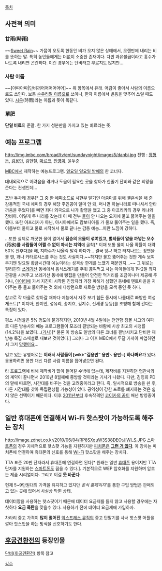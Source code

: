 [[목차]]

== 사전적 의미 ==
=== 甘雨(時雨) ===
~~[[Sweet Rain]]~~ 가뭄이 오도록 한동안 비가 오지 않은 상태에서, 오랜만에 내리는 비를 뜻하는 말. 특히 농민들에게는 더없이 소중한 존재이다. 다만 과유불급이라고 홍수가 나도록 내리면 곤란하다. 이런 경우에는 단비라고 부르지도 않지만...

=== 사람 이름 ===
~~[아따아따|단비꺼어어어어어어]~~ 위 항목에서 유래. 어감이 좋아서 사람의 이름으로도 쓰인다. 보통 [[순우리말 이름]]으로 쓰이나, 한자 이름에서 발음을 맞추어 쓰일 때도 있다. [[시우]](時雨)라는 이름과 뜻이 똑같다.

=== 單肥 ===
'''단일 비료'''의 준말. 한 가지 성분만을 가지고 있는 비료라는 뜻.

== 예능 프로그램 ==
http://img.imbc.com/broad/tv/ent/sundaynight/images5/danbi.jpg
진행 : [[정형돈]], [[김용만]], 김현철, [[마르코]], [[안영미]], 윤두준

[[MBC]]에서 제작하는 예능프로그램. [[일요일 일요일 밤에]]의 한 코너다.

대내외적으로 어려움을 겪거나 도움이 필요한 곳을 찾아가 한줄기 단비와 같은 희망을 준다는 컨셉인데...

초반 두차례 경우[* 그 중 한 에피소드로 시한부 말기인 아줌마를 위해 결혼식을 해 준 감동적인 국내 에피의 경우 해당 주인공이 얼마 안 돼, 머나먼 하늘나라로 떠나셔서 안타까움을 주었다]를 빼면 죄다 외국으로 나가 촬영을 했고 그 중 아프리카의 경우 케냐와 잠비아. 이렇게 두 나라를 갔는데 이 때 전부 [[물]]이 안 나오는 오지에 물꼬 뚫어주는 일을 했다.
또한 아프리카가 아닌, 아시아에서도 캄보디아를 가 물꼬 뚫어주는 일을 했다.
즉, 이름부터 물이고 물로 시작해서 물로 끝나는 감동 예능...이란 느낌이 강하다.

...또한 실제로 깨끗한 물이 없어서 '''짐승의 오물이 섞여있고, 벌레들이 알을 까넣는 오수(汚水)를 사람들이 어쩔 수 없이 마시는 지역'''에 굴착[* 이때 보통 물이 나올 확률이 대략 50% 전후다]을 해, 지하수가 나올락 말락 하다가... 결국 펑~! 하고 터져나오는 장면을 볼 땐, 꽤나 카타르시스를 주는 것도 사실이다.~~하지만 물꼬 뚫어주는 것만 계속 보여주기엔 일요일 황금시간대 예능이라는 성격상 한계를 느꼈기 때문인지...~~ 그 뒤로는 필리핀의 [[쓰레기]][[산]] 동네에서 음식쓰레기를 주워 끓여먹고 사는 아이들에게 1박2일 외지 관광을 시켜주고 쓰레기산 동네에 빵집을 만들어 안전한 먹거리를 조금이나마 제공해 주거나, [[아이티]]에 가서 지진이 시작된 진앙지라 가장 피해가 심했던 동네에 텐트마을을 지어주는 등 물꼬 뚫어주는 것 외에 다방면으로 새로운 방향을 모색 중인 듯 하다.

참고로 각 마을로 찾아갈 때마다 예능에서 자주 보기 힘든 동시에 나름대로 빠방한 여성 게스트[* 이지아, 한지민, 성유리, 송지효, 김지수, 신세경 등등]를 초빙해 함께 간다는 특징이 있다.

평소 시청률은 5% 정도에 불과하지만, 2010년 4월 4일에는 천안함 침몰 사고의 여파로 다른 방송사의 예능 프로그램들이 모조리 결방되는 바람에 사상 최고의 시청률(14.2%)을 보였다...([http://spn.edaily.co.kr/entertain/newsRead.asp?sub_cd=EA32&newsid=01098806592933168&DirCode=0010302 기사])[* 물론 이 방송도 일밤의 다른 코너를 결방시키고 단비만 재방송 특집 스페셜로 내보낸 것이었다.] 그러나 그 이후 MBC에서 두달 가까이 파업하면서 그저 [[망했어요]]...

밀고 있는 유행어로는 '''이래서 사람들이 [wiki:"김용만" 용만~ 용만~] 하나봐요'''가 있다. 응용하려면 용만 대신 다른 사람 이름을 집어넣으면 된다.

타 프로그램에 비해 제작비가 많이 들어갈 수밖에 없는데, 제작비를 지원하던 협찬사와의 계약이 끝나면서 2010년 8월께에 종방할 것이라는 기사가 나왔다. 다만, 김영희 PD의 말에 따르면, 시간대를 바꾸는 것을 고려중이라고 한다. 즉, 일시적으로 방송을 쉰 후, 다른 시간대를 찾아 독립편성될 가능성이 있다. 공익성이 강한 프로를 폐지하는 것은 쉽지 않은 선택이기 때문이다. 이후 [[2011년]]부터 후속작격인 [[코이카의 꿈]]이 매년 방영중이다. 

== 일반 휴대폰에 연결해서 Wi-Fi 핫스팟이 가능하도록 해주는 장치 ==
http://image.zdnet.co.kr/2010/06/04/RP8SXquW3S38DEOtJlWI_S.JPG
[[스마트폰]]의 경우 자체적으로 핫스팟 기능을 지원하지만 [[피처폰]]은 '''[[그런 거 없다]]'''. 이 장치는 피처폰에 연결하여 휴대폰의 신호를 통해 [[Wi-Fi]] 핫스팟을 해주는 장치다.

TTA 표준 20핀 단자라서 휴대폰에 연결하면 된다[* 원래는 일반 [[휴대폰]] 용이지만 TTA 단자를 지원하는 [[스마트폰]]도 꼽을 수 있다.]. 기본적으로 WEP 암호화를 지원하며 암호는 제품 시리얼이다. 그리고 이걸 '''못 바꾼다'''.

현재 5~9만원대의 가격을 유지하고 있지만 ''공식 홈페이지'''를 통한 구입 방법은 판매되고 있는 곳에 없어서 사실상 막힌 상태.

데이터망을 사용하는 핫스팟이기 때문에 데이터 요금제를 들지 않고 사용할 경우에는 자칫하다 '''요금 폭탄'''을 맞을수 있다. 사용하기 전에 데이터 요금제에 가입하자.

차라리 중고 가격이 '''많이 떨어진''' [[익스프레스 뮤직]]의 중고 단말기를 사서 핫스팟 어플을 깔아 핫스팟을 하는 방식을 선호하기도 한다.

== [[후궁견환전]]의 등장인물 ==
[[단비(후궁견환전)]] 항목 참고

[[각주]]
